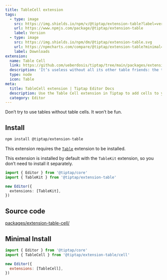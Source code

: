 ```yaml
---
title: TableCell extension
tags:
  - type: image
    src: https://img.shields.io/npm/v/@tiptap/extension-table?label=version
    url: https://www.npmjs.com/package/@tiptap/extension-table
    label: Version
  - type: image
    src: https://img.shields.io/npm/dm/@tiptap/extension-table.svg
    url: https://npmcharts.com/compare/@tiptap/extension-table?minimal=true
    label: Downloads
extension:
  name: Table Cell
  link: https://github.com/ueberdosis/tiptap/tree/main/packages/extension-table
  description: 'It’s useless without all its other table friends: the table cell.'
  type: node
  icon: Table
meta:
  title: TableCell extension | Tiptap Editor Docs
  description: Use the Table Cell extension in Tiptap to add cells to your tables for proper data structure. Learn more in our docs!
  category: Editor
---
```



Don’t try to use tables without table cells. It won’t be fun.

<CodeDemo path="/Nodes/Table" />

## Install

```bash
npm install @tiptap/extension-table
```

This extension requires the [`Table`](/editor/extensions/nodes/table) extension to be installed.

This extension is installed by default with the `TableKit` extension, so you don’t need to install it separately.

```ts
import { Editor } from '@tiptap/core'
import { TableKit } from '@tiptap/extension-table'

new Editor({
  extensions: [TableKit],
})
```

## Source code

[packages/extension-table-cell/](https://github.com/ueberdosis/tiptap/blob/main/packages/extension-table/src/cell)

## Minimal Install

```js
import { Editor } from '@tiptap/core'
import { TableCell } from '@tiptap/extension-table/cell'

new Editor({
  extensions: [TableCell],
})
```
